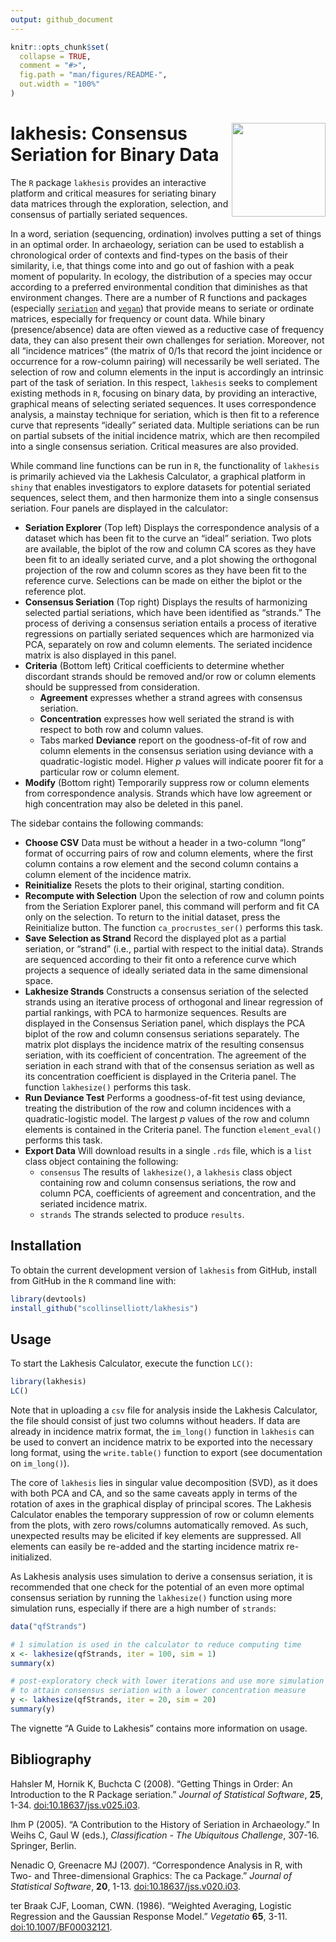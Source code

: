 ```yaml
---
output: github_document
---
```


<!-- README.md is generated from README.Rmd. Please edit that file -->

```r
knitr::opts_chunk$set(
  collapse = TRUE,
  comment = "#>",
  fig.path = "man/figures/README-",
  out.width = "100%"
)
```

# <img src="man/figures/logo.png" align="right" width="150px"/> lakhesis: Consensus Seriation for Binary Data

<!-- badges: start -->
<!-- badges: end -->

The `R` package `lakhesis` provides an interactive platform and critical measures for seriating binary data matrices through the exploration, selection, and consensus of partially seriated sequences. 

In a word, seriation (sequencing, ordination) involves putting a set of things in an optimal order. In archaeology, seriation can be used to establish a chronological order of contexts and find-types on the basis of their similarity, i.e, that things come into and go out of fashion with a peak moment of popularity. In ecology, the distribution of a species may occur according to a preferred environmental condition that diminishes as that environment changes. There are a number of R functions and packages (especially [`seriation`](https://github.com/mhahsler/seriation) and [`vegan`](https://CRAN.R-project.org/package=vegan)) that provide means to seriate or ordinate matrices, especially for frequency or count data. While binary (presence/absence) data are often viewed as a reductive case of frequency data, they can also present their own challenges for seriation. Moreover, not all "incidence matrices" (the matrix of 0/1s that record the joint incidence or occurrence for a row-column pairing) will necessarily be well seriated. The selection of row and column elements in the input is accordingly an intrinsic part of the task of seriation. In this respect, `lakhesis` seeks to complement existing methods in `R`, focusing on binary data, by providing an interactive, graphical means of selecting seriated sequences. It uses correspondence analysis, a mainstay technique for seriation, which is then fit to a reference curve that represents "ideally" seriated data. Multiple seriations can be run on partial subsets of the initial incidence matrix, which are then recompiled into a single consensus seriation. Critical measures are also provided.

While command line functions can be run in `R`, the functionality of `lakhesis` is primarily achieved via the Lakhesis Calculator, a graphical platform in `shiny` that enables investigators to explore datasets for potential seriated sequences, select them, and then harmonize them into a single consensus seriation. Four panels are displayed in the calculator:

* **Seriation Explorer** (Top left) Displays the correspondence analysis of a dataset which has been fit to the curve an "ideal" seriation. Two plots are available, the biplot of the row and column CA scores as they have been fit to an ideally seriated curve, and a plot showing the orthogonal projection of the row and column scores as they have been fit to the reference curve. Selections can be made on either the biplot or the reference plot.
* **Consensus Seriation** (Top right) Displays the results of harmonizing selected partial seriations, which have been identified as "strands." The process of deriving a consensus seriation entails a process of iterative regressions on partially seriated sequences which are harmonized via PCA, separately on row and column elements. The seriated incidence matrix is also displayed in this panel.
* **Criteria** (Bottom left) Critical coefficients to determine whether discordant strands should be removed and/or row or column elements should be suppressed from consideration.
  * **Agreement** expresses whether a strand agrees with consensus seriation.
  * **Concentration** expresses how well seriated the strand is with respect to both row and column values.
  * Tabs marked **Deviance** report on the goodness-of-fit of row and column elements in the consensus seriation using deviance with a quadratic-logistic model. Higher $p$ values will indicate poorer fit for a particular row or column element.
* **Modify**  (Bottom right) Temporarily suppress row or column elements from correspondence analysis.
Strands which have low agreement or high concentration may also be deleted in this panel.

The sidebar contains the following commands:

* **Choose CSV** Data must be without a header in a two-column "long" format of occurring pairs of row and column elements, where the first column contains a row element and the second column contains a column element of the incidence matrix. 
* **Reinitialize** Resets the plots to their original, starting condition.
* **Recompute with Selection** Upon the selection of row and column points from the Seriation Explorer panel, this command will perform and fit CA only on the selection. To return to the initial dataset, press the Reinitialize button. The function `ca_procrustes_ser()` performs this task.
* **Save Selection as Strand** Record the displayed plot as a partial seriation, or "strand" (i.e., partial with respect to the initial data). Strands are sequenced according to their fit onto a reference curve which projects a sequence of ideally seriated data in the same dimensional space.
* **Lakhesize Strands** Constructs a consensus seriation of the selected strands using an iterative process of orthogonal and linear regression of partial rankings, with PCA to harmonize sequences. Results are displayed in the Consensus Seriation panel, which displays the PCA biplot of the row and column consensus seriations separately. The matrix plot displays the incidence matrix of the resulting consensus seriation, with its coefficient of concentration. The agreement of the seriation in each strand with that of the consensus seriation as well as its concentration coefficient is displayed in the Criteria panel. The function `lakhesize()` performs this task.
* **Run Deviance Test** Performs a goodness-of-fit test using deviance, treating the distribution of the row and column incidences with a quadratic-logistic model. The largest $p$ values of the row and column elements is contained in the Criteria panel.  The function `element_eval()` performs this task.
* **Export Data** Will download results in a single `.rds` file, which is a `list` class object containing the following:
  * `consensus` The results of `lakhesize()`, a `lakhesis` class object containing row and column consensus seriations, the row and column PCA, coefficients of agreement and concentration, and the seriated incidence matrix.
  * `strands` The strands selected to produce `results`.

## Installation

To obtain the current development version of `lakhesis` from GitHub, install from GitHub in the `R` command line with:

``` r
library(devtools)
install_github("scollinselliott/lakhesis") 
```

## Usage

To start the Lakhesis Calculator, execute the function `LC()`:

``` r
library(lakhesis)
LC()
```

Note that in uploading a `csv` file for analysis inside the Lakhesis Calculator, the file should consist of just two columns without headers. If data are already in incidence matrix format, the `im_long()` function in `lakhesis` can be used to convert an incidence matrix to be exported into the necessary long format, using the `write.table()` function to export (see documentation on `im_long()`).

The core of `lakhesis` lies in singular value decomposition (SVD), as it does with both PCA and CA, and so the same caveats apply in terms of the rotation of axes in the graphical display of principal scores. The Lakhesis Calculator enables the temporary suppression of row or column elements from the plots, with zero rows/columns automatically removed. As such, unexpected results may be elicited if key elements are suppressed. All elements can easily be re-added and the starting incidence matrix re-initialized.

As Lakhesis analysis uses simulation to derive a consensus seriation, it is recommended that one check for the potential of an even more optimal consensus seriation by running the `lakhesize()` function using more simulation runs, especially if there are a high number of `strands`:

``` r
data("qfStrands")

# 1 simulation is used in the calculator to reduce computing time
x <- lakhesize(qfStrands, iter = 100, sim = 1)
summary(x)

# post-exploratory check with lower iterations and use more simulation runs 
# to attain consensus seriation with a lower concentration measure 
y <- lakhesize(qfStrands, iter = 20, sim = 20)
summary(y)
```

The vignette "A Guide to Lakhesis" contains more information on usage.

## Bibliography

Hahsler M, Hornik K, Buchcta C (2008). "Getting Things in Order: An Introduction to the R Package seriation." _Journal of Statistical Software_, **25**, 1-34. [doi:10.18637/jss.v025.i03](https://doi.org/10.18637/jss.v025.i03).

Ihm P (2005). "A Contribution to the History of Seriation in Archaeology." In Weihs C, Gaul W (eds.), _Classification - The Ubiquitous Challenge_, 307-16. Springer, Berlin.

Nenadic O, Greenacre MJ (2007). "Correspondence Analysis in R, with Two- and Three-dimensional Graphics: The ca Package." _Journal of Statistical Software_, **20**, 1-13. [doi:10.18637/jss.v020.i03](https://doi.org/10.18637/jss.v020.i03).

ter Braak CJF, Looman, CWN. (1986). "Weighted Averaging, Logistic Regression and the Gaussian Response Model." _Vegetatio_ **65**, 3-11. [doi:10.1007/BF00032121](https://doi.org/10.1007/BF00032121).

